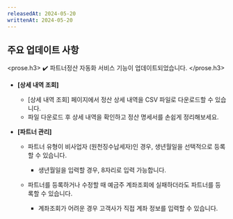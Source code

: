 ```yaml
---
releasedAt: 2024-05-20
writtenAt: 2024-05-20
---
```



## 주요 업데이트 사항

<prose.h3>
  ✔️ 파트너정산 자동화 서비스 기능이 업데이트되었습니다.
</prose.h3>

- **\[상세 내역 조회]**

  - \[상세 내역 조회] 페이지에서 정산 상세 내역을 CSV 파일로 다운로드할 수 있습니다.
  - 파일 다운로드 후 상세 내역을 확인하고 정산 명세서를 손쉽게 정리해보세요.

- **\[파트너 관리]**

  - 파트너 유형이 비사업자 (원천징수납세자)인 경우, 생년월일을 선택적으로 등록할 수 있습니다.
    - 생년월일을 입력할 경우, 8자리로 입력 가능합니다.

  - 파트너를 등록하거나 수정할 때 예금주 계좌조회에 실패하더라도 파트너를 등록할 수 있습니다.
    - 계좌조회가 어려운 경우 고객사가 직접 계좌 정보를 입력할 수 있습니다.

